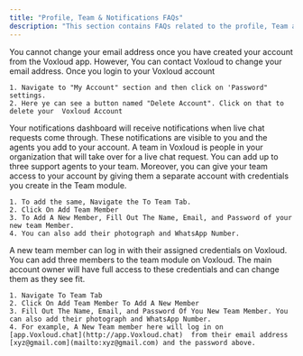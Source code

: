 ```yaml
---
title: "Profile, Team & Notifications FAQs"
description: "This section contains FAQs related to the profile, Team and notification section"
---
```


<AccordionGroup>
  <Accordion title="How to change my email ID">
    You cannot change your email address once you have created your account from the  Voxloud app. However, You can contact  Voxloud to change your email address.
  </Accordion>
  <Accordion title="How to delete my  Voxloud account">
    Once you login to your  Voxloud account

    1. Navigate to "My Account" section and then click on 'Password" settings.
    2. Here ye can see a button named "Delete Account". Click on that to delete your  Voxloud Account
  </Accordion>
  <Accordion title="Do I recieve any notification when any livechat request has come up">
    Your notifications dashboard will receive notifications when live chat requests come through. These notifications are visible to you and the agents you add to your account.
  </Accordion>
  <Accordion title="What is a team? How do you add a team member?">
    A team in  Voxloud is people in your organization that will take over for a live chat request. You can add up to three support agents to your team. Moreover, you can give your team access to your account by giving them a separate account with credentials you create in the Team module.

    1. To add the same, Navigate the To Team Tab.
    2. Click On Add Team Member
    3. To Add A New Member, Fill Out The Name, Email, and Password of your new team Member.
    4. You can also add their photograph and WhatsApp Number.
  </Accordion>
  <Accordion title="How can a new team member log into the  Voxloud">
    A new team member can log in with their assigned credentials on  Voxloud. You can add three members to the team module on  Voxloud. The main account owner will have full access to these credentials and can change them as they see fit.

    1. Navigate To Team Tab
    2. Click On Add Team Member To Add A New Member
    3. Fill Out The Name, Email, and Password Of You New Team Member. You can also add their photograph and WhatsApp Number.
    4. For example, A New Team member here will log in on [app.Voxloud.chat](http://app.Voxloud.chat)  from their email address [xyz@gmail.com](mailto:xyz@gmail.com) and the password above.
  </Accordion>
</AccordionGroup>